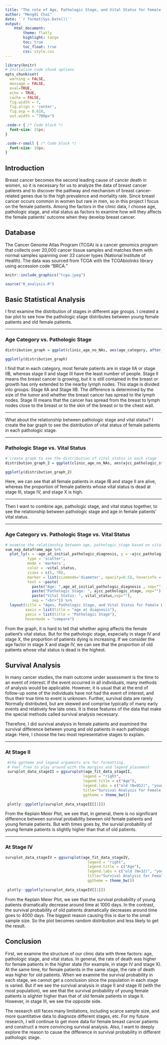 ```yaml
---
title: "The role of Age, Pathologic Stage, and Vital Status for Female Patients when Developing Breast Cancer"
author: "Mengdi Chai"
date: '`r format(Sys.Date())`'
output: 
    html_document:
        theme: flatly
        highlight: tango
        toc: true
        toc_float: true
        css: style.css
---
```


```r
library(knitr)
# Initialize code chunk options
opts_chunk$set(
  warning = FALSE,
  message = FALSE,
  eval=TRUE,
  echo = TRUE,
  cache = FALSE,
  fig.width = 7, 
  fig.align = 'center',
  fig.asp = 0.618,
  out.width = "700px")
```

```css
.code-r { /* Code block */
  font-size: 15px;
}

.code-r-small { /* Code block */
  font-size: 10px;
}
```

<p></p>
<p></p>

## Introduction

<p> Breast cancer becomes the second leading cause of cancer death in women, so it is necessary for us to analyze the data of breast cancer patients and to discover the pathway and mechanism of breast cancer-related genes due to the high prevalence and mortality rate. Since breast cancer occurs common in women but rare in men, so in this project I focus on the female patients. Among the factors in the clinic data, I choose age, pathologic stage, and vital status as factors to examine how will they affects the female patients' outcome when they develop breast cancer.  </p>


## Database  

<p> The Cancer Genome Atlas Program (TCGA) is a cancer genomics program that collects
 over 20,000 cancer tissue samples and matches them with normal samples spanning over 33 cancer types (National Institute of Health). The data was sourced from TCGA with the TCGAbiolinks library using accession code “BRCA.” </p>
 
```r
knitr::include_graphics("tcga.jpeg")
```


```r
source("R_analysis.R")
```

## Basic Statistical Analysis 

<p> I first examine the distribution of stages in different age groups. I created a bar plot to see how the pathologic stage distributes between young female patients and old female patients. </p>

<hr>

### Age Category vs. Pathologic Stage 

```r
distribution_graph = ggplot(clinic_age_no_NAs, aes(age_category, after_stat(count))) + geom_bar(aes(fill =ajcc_pathologic_stage ), position = "dodge") + scale_fill_viridis_d() + labs(title="Distribution of pathologic stages in each age category", x = "age category", y= "count") + mynamestheme

ggplotly(distribution_graph)
```

<p> I find that in each category, most female patients are in stage IIA or stage IIB, whereas stage II and stage III have the least number of people. Stage II means the breast cancer is growing, but it is still contained in the breast or growth has only extended to the nearby lymph nodes. This stage is divided into groups: Stage IIA and Stage IIB. The difference is determined by the size of the tumor and whether the breast cancer has spread to the lymph nodes. Stage III means that the cancer has spread from the breast to lymph nodes close to the breast or to the skin of the breast or to the chest wall. </p> 

<hr>

<p> What about the relationship between pathologic stage and vital status? I create the bar graph to see the distribution of vital status of female patients in each pathologic stage. </p> 

<hr>

### Pathologic Stage vs. Vital Status

```r
# create graph to see the distribution of vital status in each stage
distribution_graph_2 = ggplot(clinic_age_no_NAs, aes(ajcc_pathologic_stage, after_stat(count), fill = vital_status)) + geom_bar(position="fill", stat="count") + theme(axis.text.x = element_text(angle = 90, vjust = 0.5,hjust = 0.5)) + labs(title="Distribution of vital status in each pathologic stage", x = "pathologic stage", y= "percentage") + mynamestheme

ggplotly(distribution_graph_2)
```

<p> Here, we can see that all female patients in stage IB and stage II are alive, whereas the proportion of female patients whose vital status is dead at stage III, stage IV, and stage X is high. </p> 

<hr>

<p> Then I want to combine age, pathologic stage, and vital status together, to see the relationship between pathologic stage and age in female patients' vital status. </p>  
<hr>

### Age Category vs. Pathologic Stage vs. Vital Status

```r
# examine the relationship between age, pathologic_stage based on vital_status
sum_exp_dataframe_age %>%
  plot_ly(x = ~age_at_initial_pathologic_diagnosis, y = ~ajcc_pathologic_stage, 
          type = 'scatter',
          mode = 'markers',
          color = ~vital_status,
          sizes = c(5, 70),
          marker = list(sizemode='diameter', opacity=0.5), hoverinfo = 'text',
          text = ~paste( 
            paste("Age: ",age_at_initial_pathologic_diagnosis , sep="") ,
            paste("Pathologic Stage: ", ajcc_pathologic_stage, sep=""),
            paste("Vital Status: ", vital_status,sep=""),
            sep = "<br>")) %>%
  layout(title = "Ages, Pathologic Stage, and Vital Status for Female Breast Cancer Patients",
         xaxis = list(title = "age at diagnosis"), 
         yaxis = list(title = "Pathologic Stage"),
         hovermode = "compare")
```
<p> From the graph, it is hard to tell that whether aging affects the female patient's vital status. But for the pathologic stage, especially in stage IV and stage X, the proportion of patients dying is increasing. If we consider the age factor in stage X and stage IV, we can see that the proportion of old patients whose vital status is dead is the highest. </p>
  

## Survival Analysis 

<p> In many cancer studies, the main outcome under assessment is the time to an event of interest. If the event occurred in all individuals, many methods of analysis would be applicable. However, it is usual that at the end of follow-up some of the individuals have not had the event of interest, and thus their true time to event is unknown. Further, survival data are rarely Normally distributed, but are skewed and comprise typically of many early events and relatively few late ones. It is these features of the data that make the special methods called survival analysis necessary. </p>

<p> Therefore, I did survival analysis in female patients and examined the survival difference between young and old patients in each pathologic stage. Here, I choose the two most representative stages to explain. </p>

<hr>


### At Stage II 

```r
 #the ggtheme and legend arguments are for formatting. 
 # Feel free to play around with the margins and legend placement
 survplot_data_stageII = ggsurvplot(age_fit_data_stageII, 
                                   legend = "right",
                                   legend.title = c("Age"),
                                   legend.labs = c("old (N=952)", "young (N=350)"),
                                   title="Survival Analysis for Female Patients at Stage II (N=1302)",
                                   ggtheme = theme_bw()) 
 
 plotly::ggplotly(survplot_data_stageII[[1]])
```

<p> From the Keplain Meier Plot, we see that, in general, there is no significant difference between survival probability beween old female patients and young female patients. But with times goes by, the survial probability of young female patients is slightly higher than that of old patients.</p> 

<hr>

### At Stage IV

```r
survplot_data_stageIV = ggsurvplot(age_fit_data_stageIV, 
                                     legend = "right",
                                     legend.title = c("Age"),
                                     legend.labs = c("old (N=32)", "young (N=8)"),
                                     title="Survival Analysis for Female Patients at Stage IV (N=40)",
                                     ggtheme = theme_bw()) 
 
 plotly::ggplotly(survplot_data_stageIV[[1]])
```

<p> From the Keplain Meier Plot, we see that the survival probability of young patients dramatically decrease around time at 1000 days. In the contrast, the survival probability of old patients dramatically decreases around time goes to 4000 days. The biggest reason causing this is due to the small sample size. So the plot becomes random distribution and less likely to get the result. </p> 

## Conclusion

<p> First, we examine the structure of our clinic data with three factors: age, pathologic stage, and vital status. In general, the rate of death was higher for female patients in the higher state (for example, in stage IV and stage X). At the same time, for female patients in the same stage, the rate of death was higher for old patients. When we examine the survival probability in each stage, we cannot get a conclusion since the population in each stage is varied. But if we see the survival analysis in stage II and stage III (with the most population), we see that the survival probability of young female patients is slighter higher than that of old female patients in stage II. However, in stage III, we see the opposite side. </p>

<p> The research still faces many limitations, including scarce sample size, and more quantitative data to diagnoze different stages, etc. For my future research, I will continue to get more data for female breast cancer patients and construct a more convincing survival analysis. Also, I want to deeply explore the reason to cause the difference in survival probability in different pathologic stage. </p> 

